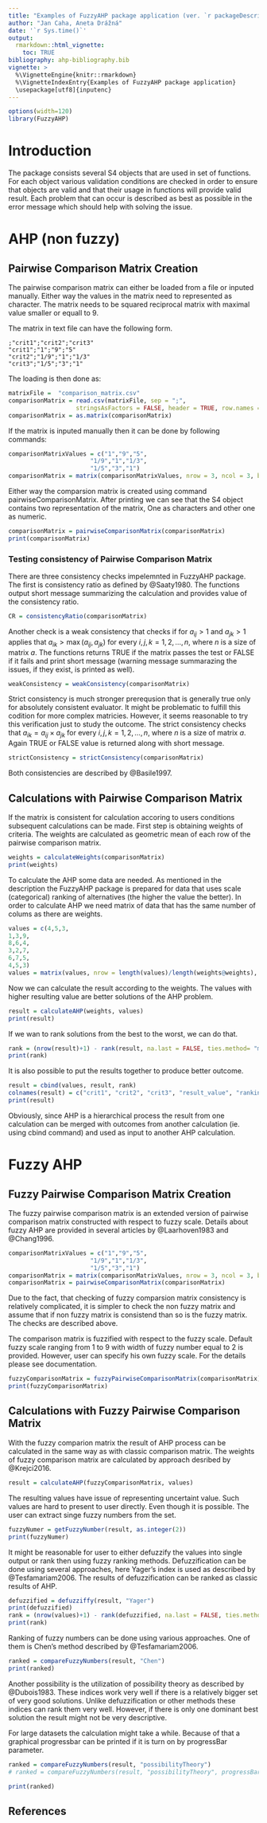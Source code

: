 ---
title: "Examples of FuzzyAHP package application (ver. `r packageDescription('FuzzyAHP')$Version`)"
author: "Jan Caha, Aneta Drážná"
date: '`r Sys.time()`'
output:
  rmarkdown::html_vignette:
    toc: TRUE
bibliography: ahp-bibliography.bib
vignette: >
  %\VignetteEngine{knitr::rmarkdown}
  %\VignetteIndexEntry{Examples of FuzzyAHP package application}
  \usepackage[utf8]{inputenc}
---

```{r setup, include=FALSE}
options(width=120)
library(FuzzyAHP)
```

# Introduction

The package consists several S4 objects that are used in set of functions. For each object various validation conditions are checked in order to ensure that objects are valid and that their usage in functions will provide valid result. Each problem that can occur is described as best as possible in the error message which should help with solving the issue.

# AHP (non fuzzy)

## Pairwise Comparison Matrix Creation

The pairwise comparison matrix can either be loaded from a file or inputed manually. Either way the values in the matrix need to represented as character. The matrix needs to be squared reciprocal matrix with maximal value smaller or equall to 9.

The matrix in text file can have the following form.
```
;"crit1";"crit2";"crit3"
"crit1";"1";"9";"5" 
"crit2";"1/9";"1";"1/3"
"crit3";"1/5";"3";"1"
```
The loading is then done as:
```{r, eval = FALSE}
matrixFile =  "comparison_matrix.csv"
comparisonMatrix = read.csv(matrixFile, sep = ";",
                   stringsAsFactors = FALSE, header = TRUE, row.names = 1, strip.white = TRUE)
comparisonMatrix = as.matrix(comparisonMatrix)
```
If the matrix is inputed manually then it can be done by following commands:
```{r}
comparisonMatrixValues = c("1","9","5",
                       "1/9","1","1/3",
                       "1/5","3","1")
comparisonMatrix = matrix(comparisonMatrixValues, nrow = 3, ncol = 3, byrow = TRUE)
```
Either way the comparsion matrix is created using command pairwiseComparisonMatrix. After printing we can see that the S4 object contains two representation of the matrix, One as characters and other one as numeric.

```{r}
comparisonMatrix = pairwiseComparisonMatrix(comparisonMatrix)
print(comparisonMatrix)
```

### Testing consistency of Pairwise Comparison Matrix

There are three consistency checks impelemnted in FuzzyAHP package. The first is consistency ratio as defined by @Saaty1980. The functions output short message summarizing the calculation and provides value of the consistency ratio.

```{r}
CR = consistencyRatio(comparisonMatrix)
```



Another check is a weak consistency that checks if for $a_{ij}>1$ and $a_{jk}>1$ applies that $a_{ik}>\max(a_{ij},a_{jk})$ for every $i,j,k = 1,2,\dots,n$, where $n$ is a size of matrix $a$. The functions returns TRUE if the matrix passes the test or FALSE if it fails and print short message (warning message summarazing the issues, if they exist, is printed as well).

```{r}
weakConsistency = weakConsistency(comparisonMatrix)
```

Strict consistency is much stronger prerequsion that is generally true only for absolutely consistent evaluator. It might be problematic to fulfill this codition for more complex matricies. However, it seems reasonable to try this verification just to study the outcome. The strict consistency checks that $a_{ik} = a_{ij} \times a_{jk}$ for every $i,j,k = 1,2,\dots,n$, where $n$ is a size of matrix $a$. Again TRUE or FALSE value is returned along with short message.

```{r}
strictConsistency = strictConsistency(comparisonMatrix)
```

Both consistencies are described by @Basile1997.

## Calculations with Pairwise Comparison Matrix

If the matrix is consistent for calculation accoring to users conditions subsequent calculations can be made. First step is obtaining weights of criteria. The weights are calculated as geometric mean of each row of the pairwise comparison matrix.

```{r}
weights = calculateWeights(comparisonMatrix)
print(weights)
```

To calculate the AHP some data are needed. As mentioned in the description the FuzzyAHP package is prepared for data that uses scale (categorical) ranking of alternatives (the higher the value the better). In order to calculate AHP we need matrix of data that has the same number of colums as there are weights.

```{r}
values = c(4,5,3,
1,3,9,
8,6,4,
3,2,7,
6,7,5,
4,5,3)
values = matrix(values, nrow = length(values)/length(weights@weights), ncol = length(weights@weights), byrow = TRUE)
```

Now we can calculate the result according to the weights. The values with higher resulting value are better solutions of the AHP problem.

```{r}
result = calculateAHP(weights, values)
print(result)
```

If we wan to rank solutions from the best to the worst, we can do that.

```{r}
rank = (nrow(result)+1) - rank(result, na.last = FALSE, ties.method= "max")
print(rank)
```
It is also possible to put the results together to produce better outcome.
```{r}
result = cbind(values, result, rank)
colnames(result) = c("crit1", "crit2", "crit3", "result_value", "ranking")
print(result)
```

Obviously, since AHP is a hierarchical process the result from one calculation can be merged with outcomes from another calculation (ie. using cbind command) and used as input to another AHP calculation.

# Fuzzy AHP

## Fuzzy Pairwise Comparison Matrix Creation

The fuzzy pairwise comparison matrix is an extended version of pairwise comparison matrix constructed with respect to fuzzy scale. Details about fuzzy AHP are provided in several articles by @Laarhoven1983 and @Chang1996.

```{r}
comparisonMatrixValues = c("1","9","5",
                       "1/9","1","1/3",
                       "1/5","3","1")
comparisonMatrix = matrix(comparisonMatrixValues, nrow = 3, ncol = 3, byrow = TRUE)
comparisonMatrix = pairwiseComparisonMatrix(comparisonMatrix)
```

Due to the fact, that checking of fuzzy comparsion matrix consistency is relatively complicated, it is simpler to check the non fuzzy matrix and assume that if non fuzzy matrix is consistend than so is the fuzzy matrix. The checks are described above.

The comparison matrix is fuzzified with respect to the fuzzy scale. Default fuzzy scale ranging from 1 to 9 with width of fuzzy number equal to 2 is provided. However, user can specify his own fuzzy scale. For the details please see documentation.

```{r}
fuzzyComparisonMatrix = fuzzyPairwiseComparisonMatrix(comparisonMatrix)
print(fuzzyComparisonMatrix)
```

## Calculations with Fuzzy Pairwise Comparison Matrix

With the fuzzy comparion matrix the result of AHP process can be calculated in the same way as with classic comparison matrix. The weights of fuzzy comparison matrix are calculated by approach desribed by @Krejci2016.

```{r}
result = calculateAHP(fuzzyComparisonMatrix, values)
```

The resulting values have issue of representing uncertaint value. Such values are hard to present to user directly. Even though it is possible. The user can extract singe fuzzy numbers from the set.

```{r}
fuzzyNumer = getFuzzyNumber(result, as.integer(2))
print(fuzzyNumer)
```

It might be reasonable for user to either defuzzify the values into single output or rank then using fuzzy ranking methods. Defuzzification can be done using several approaches, here Yager's index is used as described by @Tesfamariam2006. The results of defuzzification can be ranked as classic results of AHP.

```{r}
defuzzified = defuzziffy(result, "Yager")
print(defuzzified)
rank = (nrow(values)+1) - rank(defuzzified, na.last = FALSE, ties.method= "max")
print(rank)
```

Ranking of fuzzy numbers can be done using various approaches. One of them is Chen's method described by @Tesfamariam2006.

```{r}
ranked = compareFuzzyNumbers(result, "Chen")
print(ranked)
```

Another possibility is the utilization of possibility theory as described by @Dubois1983. These indices work very well if there is a relatively bigger set of very good solutions. Unlike defuzzification or other methods these indices can rank them very well. However, if there is only one dominant best solution the result might not be very descriptive.

For large datasets the calculation might take a while. Because of that a graphical progressbar can be printed if it is turn on by progressBar parameter.

```{r, results = "hide"}
ranked = compareFuzzyNumbers(result, "possibilityTheory")
# ranked = compareFuzzyNumbers(result, "possibilityTheory", progressBar = TRUE)
```

```{r}
print(ranked)
```
## References
